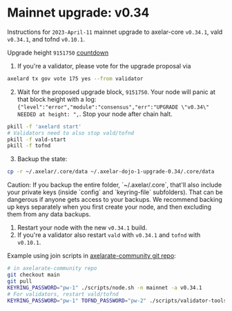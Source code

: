 # Mainnet upgrade: v0.34


Instructions for `2023-April-11` mainnet upgrade to axelar-core `v0.34.1`, vald `v0.34.1`, and tofnd `v0.10.1`.

Upgrade height `9151750` [countdown](https://www.mintscan.io/axelar/blocks/9151750)

1. If you're a validator, please vote for the upgrade proposal via

```bash
axelard tx gov vote 175 yes --from validator
```

2. Wait for the proposed upgrade block, `9151750`. Your node will panic at that block height with a log: `{"level":"error","module":"consensus","err":"UPGRADE \"v0.34\" NEEDED at height: ",`. Stop your node after chain halt.

```bash
pkill -f 'axelard start'
# Validators need to also stop vald/tofnd
pkill -f vald-start
pkill -f tofnd
```

3. Backup the state:

```bash
cp -r ~/.axelar/.core/data ~/.axelar-dojo-1-upgrade-0.34/.core/data
```

<Callout type="warning" emoji="⚠️">
  Caution: If you backup the entire folder, `~/.axelar/.core`, that'll also include your private keys (inside `config` and `keyring-file` subfolders). That can be dangerous if anyone gets access to your backups. We recommend backing up keys separately when you first create your node, and then excluding them from any data backups.
</Callout>

1. Restart your node with the new `v0.34.1` build.
2. If you're a validator also restart `vald` with `v0.34.1` and `tofnd` with `v0.10.1`.

Example using join scripts in [axelarate-community git repo](https://github.com/axelarnetwork/axelarate-community):

```bash
# in axelarate-community repo
git checkout main
git pull
KEYRING_PASSWORD="pw-1" ./scripts/node.sh -n mainnet -a v0.34.1
# For validators, restart vald/tofnd
KEYRING_PASSWORD="pw-1" TOFND_PASSWORD="pw-2" ./scripts/validator-tools-host.sh -a v0.34.1 -q v0.10.1 -n mainnet
```
